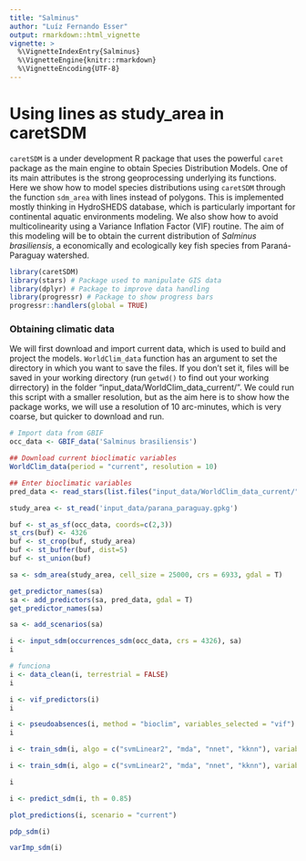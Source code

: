 ```yaml
---
title: "Salminus"
author: "Luíz Fernando Esser"
output: rmarkdown::html_vignette
vignette: >
  %\VignetteIndexEntry{Salminus}
  %\VignetteEngine{knitr::rmarkdown}
  %\VignetteEncoding{UTF-8}
---
```


# Using lines as study_area in caretSDM

`caretSDM` is a under development R package that uses the powerful `caret` package as the main engine to obtain Species Distribution Models. One of its main attributes is the strong geoprocessing underlying its functions. Here we show how to model species distributions using `caretSDM` through the function `sdm_area` with lines instead of polygons. This is implemented mostly thinking in HydroSHEDS database, which is particularly important for continental aquatic environments modeling. We also show how to avoid multicolinearity using a Variance Inflation Factor (VIF) routine. The aim of this modeling will be to obtain the current distribution of *Salminus brasiliensis*, a economically and ecologically key fish species from Paraná-Paraguay watershed.

```r
library(caretSDM)
library(stars) # Package used to manipulate GIS data
library(dplyr) # Package to improve data handling
library(progressr) # Package to show progress bars
progressr::handlers(global = TRUE)
```

### Obtaining climatic data

We will first download and import current data, which is used to build and project the models. `WorldClim_data` function has an argument to set the directory in which you want to save the files. If you don't set it, files will be saved in your working directory (run `getwd()` to find out your working dirrectory) in the folder "input_data/WorldClim_data_current/". We could run this script with a smaller resolution, but as the aim here is to show how the package works, we will use a resolution of 10 arc-minutes, which is very coarse, but quicker to download and run.

```r
# Import data from GBIF
occ_data <- GBIF_data('Salminus brasiliensis')
```

```r
## Download current bioclimatic variables
WorldClim_data(period = "current", resolution = 10)

## Enter bioclimatic variables
pred_data <- read_stars(list.files("input_data/WorldClim_data_current/", full.names = T), along = "band", normalize_path = F)
```

```r
study_area <- st_read('input_data/parana_paraguay.gpkg')
```

```r
buf <- st_as_sf(occ_data, coords=c(2,3))
st_crs(buf) <- 4326
buf <- st_crop(buf, study_area)
buf <- st_buffer(buf, dist=5)
buf <- st_union(buf)
```

```r
sa <- sdm_area(study_area, cell_size = 25000, crs = 6933, gdal = T)
```

```r
get_predictor_names(sa)
sa <- add_predictors(sa, pred_data, gdal = T)
get_predictor_names(sa)
```

```r
sa <- add_scenarios(sa)
```

```r
i <- input_sdm(occurrences_sdm(occ_data, crs = 4326), sa)
i
```

```r
# funciona
i <- data_clean(i, terrestrial = FALSE)
i
```

```r
i <- vif_predictors(i)
i
```

```r
i <- pseudoabsences(i, method = "bioclim", variables_selected = "vif") 
i
```

```r
i <- train_sdm(i, algo = c("svmLinear2", "mda", "nnet", "kknn"), variables_selected = "vif")
```

```r
i <- train_sdm(i, algo = c("svmLinear2", "mda", "nnet", "kknn"), variables_selected = "vif")
```

```r
i
```

```r
i <- predict_sdm(i, th = 0.85)
```

```r
plot_predictions(i, scenario = "current")
```

```r
pdp_sdm(i)
```

```r
varImp_sdm(i)
```
